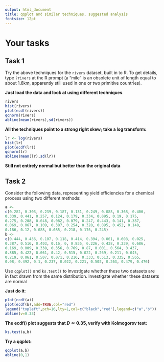 ```yaml
---
output: html_document
title: qqplot and similar techniques, suggested analysis
fontsize: 12pt
---
```



# Your tasks

## Task 1

Try the above techniques for the `rivers` dataset, built in to R.  To
get details, type `?rivers` at the R prompt (a "mile" is an obsolete
unit of length equal to about 1.6km, apparently still used in one or
two primitive countries).

**Just load the data and look at using different techniques**

```r
rivers
hist(rivers)
plot(ecdf(rivers))
qqnorm(rivers)
abline(mean(rivers),sd(rivers))
```


**All the techniques point to a strong right skew; take a log transform:**

```r
lr <- log(rivers)
hist(lr)
plot(ecdf(lr))
qqnorm(lr)
abline(mean(lr),sd(lr))
```

**Still not entirely normal but better than the original data**

## Task 2

Consider the following data, representing yield efficiencies for a
chemical process using two different methods:

```r
a <-
c(0.282, 0.303, 0.239, 0.187, 0.131, 0.249, 0.088, 0.368, 0.406, 
0.339, 0.441, 0.257, 0.124, 0.179, 0.334, 0.095, 0.19, 0.175, 
0.275, 0.208, 0.048, 0.082, 0.079, 0.247, 0.443, 0.141, 0.387, 
0.069, 0.067, 0.109, 0.387, 0.254, 0.328, 0.095, 0.452, 0.148, 
0.186, 0.12, 0.088, 0.085, 0.218, 0.176, 0.245)
b <-
c(0.444, 0.436, 0.107, 0.118, 0.414, 0.394, 0.061, 0.608, 0.025, 
0.387, 0.516, 0.403, 0.16, 0, 0.835, 0.226, 0.438, 0.239, 0.686, 
0.169, 0.009, 0.338, 0.356, 0.769, 0.87, 0.001, 0.564, 0.437, 
0.885, 0.422, 0.061, 0.42, 0.515, 0.022, 0.269, 0.211, 0.045, 
0.219, 0.061, 0.507, 0.071, 0.216, 0.333, 0.513, 0.335, 0.565, 
0.08, 0.492, 0.1, 0.237, 0.022, 0.221, 0.502, 0.263, 0.479, 0.476)
```

Use `qqplot()` and `ks.test()` to investigate whether these two
datasets are in fact drawn from the same distribution.  Investigate
whether these datasets are normal

**Just do it:**


```r
plot(ecdf(a))
plot(ecdf(b),add=TRUE,col="red")
legend("topleft",pch=16,lty=1,col=c("black","red"),legend=c("a","b"))
abline(v=0.33)
```

**The ecdf() plot suggests that $D\simeq 0.35$, verify with Kolmogorov test:**

```r
ks.test(a,b)
```

**Try a qqplot:**

```r
qqplot(a,b)
abline(0,1)
```